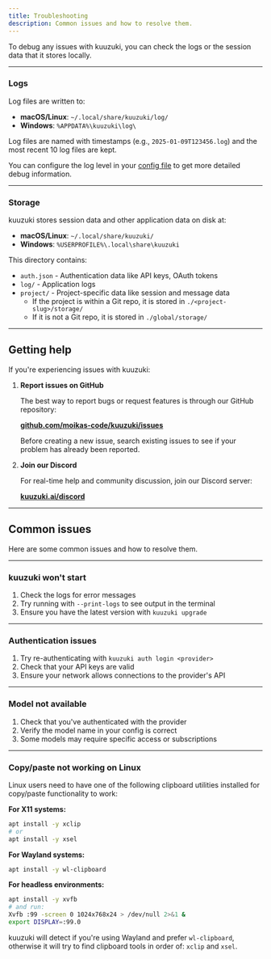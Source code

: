 ```yaml
---
title: Troubleshooting
description: Common issues and how to resolve them.
---
```


To debug any issues with kuuzuki, you can check the logs or the session data
that it stores locally.

---

### Logs

Log files are written to:

- **macOS/Linux**: `~/.local/share/kuuzuki/log/`
- **Windows**: `%APPDATA%\kuuzuki\log\`

Log files are named with timestamps (e.g., `2025-01-09T123456.log`) and the most recent 10 log files are kept.

You can configure the log level in your [config file](/docs/config#logging) to get more detailed debug information.

---

### Storage

kuuzuki stores session data and other application data on disk at:

- **macOS/Linux**: `~/.local/share/kuuzuki/`
- **Windows**: `%USERPROFILE%\.local\share\kuuzuki`

This directory contains:

- `auth.json` - Authentication data like API keys, OAuth tokens
- `log/` - Application logs
- `project/` - Project-specific data like session and message data
  - If the project is within a Git repo, it is stored in `./<project-slug>/storage/`
  - If it is not a Git repo, it is stored in `./global/storage/`

---

## Getting help

If you're experiencing issues with kuuzuki:

1. **Report issues on GitHub**

   The best way to report bugs or request features is through our GitHub repository:

   [**github.com/moikas-code/kuuzuki/issues**](https://github.com/moikas-code/kuuzuki/issues)

   Before creating a new issue, search existing issues to see if your problem has already been reported.

2. **Join our Discord**

   For real-time help and community discussion, join our Discord server:

   [**kuuzuki.ai/discord**](https://kuuzuki.ai/discord)

---

## Common issues

Here are some common issues and how to resolve them.

---

### kuuzuki won't start

1. Check the logs for error messages
2. Try running with `--print-logs` to see output in the terminal
3. Ensure you have the latest version with `kuuzuki upgrade`

---

### Authentication issues

1. Try re-authenticating with `kuuzuki auth login <provider>`
2. Check that your API keys are valid
3. Ensure your network allows connections to the provider's API

---

### Model not available

1. Check that you've authenticated with the provider
2. Verify the model name in your config is correct
3. Some models may require specific access or subscriptions

---

### Copy/paste not working on Linux

Linux users need to have one of the following clipboard utilities installed for copy/paste functionality to work:

**For X11 systems:**

```bash
apt install -y xclip
# or
apt install -y xsel
```

**For Wayland systems:**

```bash
apt install -y wl-clipboard
```

**For headless environments:**

```bash
apt install -y xvfb
# and run:
Xvfb :99 -screen 0 1024x768x24 > /dev/null 2>&1 &
export DISPLAY=:99.0
```

kuuzuki will detect if you're using Wayland and prefer `wl-clipboard`, otherwise it will try to find clipboard tools in order of: `xclip` and `xsel`.

